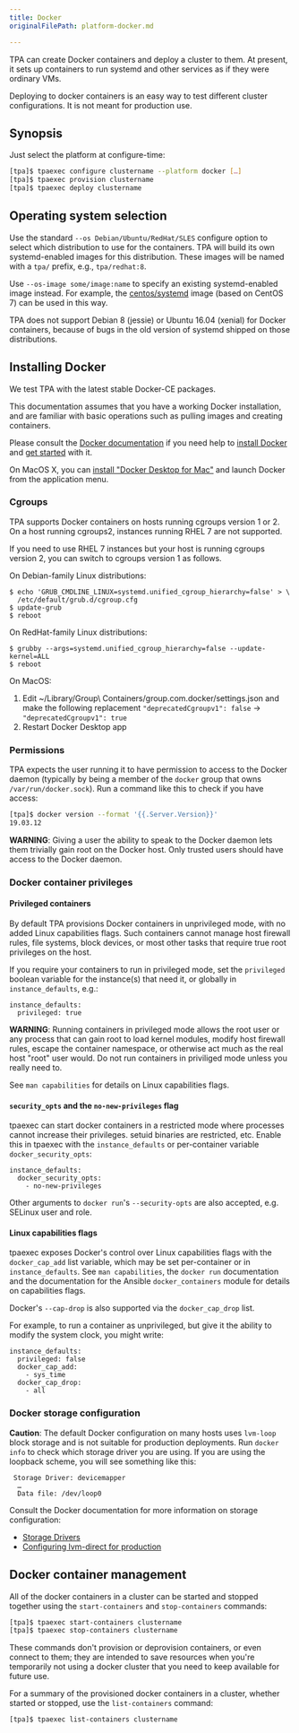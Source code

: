 ```yaml
---
title: Docker
originalFilePath: platform-docker.md

---
```


TPA can create Docker containers and deploy a cluster to them. At
present, it sets up containers to run systemd and other services as if
they were ordinary VMs.

Deploying to docker containers is an easy way to test different cluster
configurations. It is not meant for production use.

## Synopsis

Just select the platform at configure-time:

```bash
[tpa]$ tpaexec configure clustername --platform docker […]
[tpa]$ tpaexec provision clustername
[tpa]$ tpaexec deploy clustername
```

## Operating system selection

Use the standard `--os Debian/Ubuntu/RedHat/SLES` configure option to
select which distribution to use for the containers. TPA will build
its own systemd-enabled images for this distribution. These images will
be named with a `tpa/` prefix, e.g., `tpa/redhat:8`.

Use `--os-image some/image:name` to specify an existing
systemd-enabled image instead. For example, the
[centos/systemd](https://hub.docker.com/r/centos/systemd/)
image (based on CentOS 7) can be used in this way.

TPA does not support Debian 8 (jessie) or Ubuntu 16.04 (xenial) for
Docker containers, because of bugs in the old version of systemd shipped
on those distributions.

## Installing Docker

We test TPA with the latest stable Docker-CE packages.

This documentation assumes that you have a working Docker installation,
and are familiar with basic operations such as pulling images and
creating containers.

Please consult the
[Docker documentation](https://docs.docker.com) if you need help to
[install Docker](https://docs.docker.com/engine/install/) and
[get started](https://docs.docker.com/get-started/) with it.

On MacOS X, you can [install "Docker Desktop for
Mac"](https://hub.docker.com/editions/community/docker-ce-desktop-mac/)
and launch Docker from the application menu.

### Cgroups

TPA supports Docker containers on hosts running cgroups version 1 or 2.
On a host running cgroups2, instances running RHEL 7 are not supported.

If you need to use RHEL 7 instances but your host is running cgroups
version 2, you can switch to cgroups version 1 as follows.

On Debian-family Linux distributions:

```
$ echo 'GRUB_CMDLINE_LINUX=systemd.unified_cgroup_hierarchy=false' > \
  /etc/default/grub.d/cgroup.cfg
$ update-grub
$ reboot
```

On RedHat-family Linux distributions:

```
$ grubby --args=systemd.unified_cgroup_hierarchy=false --update-kernel=ALL
$ reboot
```

On MacOS:

1.  Edit ~/Library/Group\\ Containers/group.com.docker/settings.json
    and make the following replacement
    `"deprecatedCgroupv1": false` → `"deprecatedCgroupv1": true`
2.  Restart Docker Desktop app

### Permissions

TPA expects the user running it to have permission to access to the
Docker daemon (typically by being a member of the `docker` group that
owns `/var/run/docker.sock`). Run a command like this to check if you
have access:

```bash
[tpa]$ docker version --format '{{.Server.Version}}'
19.03.12
```

**WARNING**: Giving a user the ability to speak to the Docker daemon
lets them trivially gain root on the Docker host. Only trusted users
should have access to the Docker daemon.

### Docker container privileges

#### Privileged containers

By default TPA provisions Docker containers in unprivileged mode, with no
added Linux capabilities flags. Such containers cannot manage host firewall
rules, file systems, block devices, or most other tasks that require true root
privileges on the host.

If you require your containers to run in privileged mode, set the `privileged`
boolean variable for the instance(s) that need it, or globally in
`instance_defaults`, e.g.:

```
instance_defaults:
  privileged: true
```

**WARNING**: Running containers in privileged mode allows the root user or any
process that can gain root to load kernel modules, modify host firewall rules,
escape the container namespace, or otherwise act much as the real host "root"
user would. Do not run containers in priviliged mode unless you really need to.

See `man capabilities` for details on Linux capabilities flags.

#### `security_opts` and the `no-new-privileges` flag

tpaexec can start docker containers in a restricted mode where processes cannot
increase their privileges. setuid binaries are restricted, etc. Enable this in
tpaexec with the `instance_defaults` or per-container variable
`docker_security_opts`:

```
instance_defaults:
  docker_security_opts:
    - no-new-privileges
```

Other arguments to `docker run`'s `--security-opts` are also accepted, e.g.
SELinux user and role.

#### Linux capabilities flags

tpaexec exposes Docker's control over Linux capabilities flags with the
`docker_cap_add` list variable, which may be set per-container or in
`instance_defaults`. See `man capabilities`, the `docker run` documentation and
the documentation for the Ansible `docker_containers` module for details on
capabilities flags.

Docker's `--cap-drop` is also supported via the `docker_cap_drop` list.

For example, to run a container as unprivileged, but give it the ability to
modify the system clock, you might write:

```
instance_defaults:
  privileged: false
  docker_cap_add:
    - sys_time
  docker_cap_drop:
    - all
```

### Docker storage configuration

**Caution**: The default Docker configuration on many hosts uses
`lvm-loop` block storage and is not suitable for production
deployments. Run `docker info` to check which storage driver you are
using. If you are using the loopback scheme, you will see something
like this:

```
 Storage Driver: devicemapper
  …
  Data file: /dev/loop0
```

Consult the Docker documentation for more information on storage
configuration:

-   [Storage Drivers](https://docs.docker.com/storage/storagedriver/)
-   [Configuring lvm-direct for production](https://docs.docker.com/storage/storagedriver/device-mapper-driver/#configure-direct-lvm-mode-for-production)

## Docker container management

All of the docker containers in a cluster can be started and stopped
together using the `start-containers` and `stop-containers` commands:

```bash
[tpa]$ tpaexec start-containers clustername
[tpa]$ tpaexec stop-containers clustername
```

These commands don't provision or deprovision containers, or even
connect to them; they are intended to save resources when you're
temporarily not using a docker cluster that you need to keep
available for future use.

For a summary of the provisioned docker containers in a cluster,
whether started or stopped, use the `list-containers` command:

```bash
[tpa]$ tpaexec list-containers clustername
```
